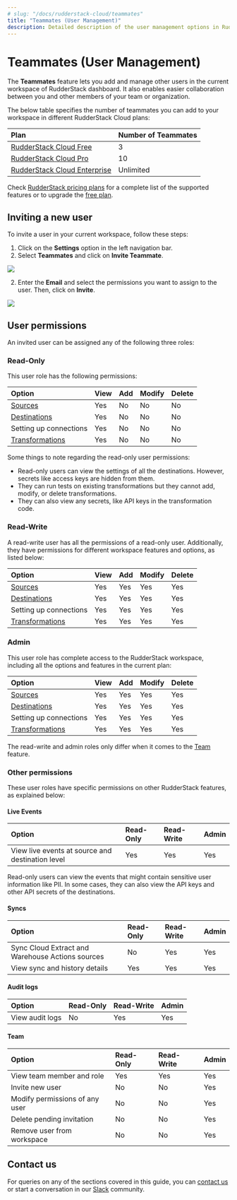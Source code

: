 ```yaml
---
# slug: "/docs/rudderstack-cloud/teammates"
title: "Teammates (User Management)"
description: Detailed description of the user management options in RudderStack Cloud.
---
```


# Teammates (User Management)

The **Teammates** feature lets you add and manage other users in the current workspace of RudderStack dashboard. It also enables easier collaboration between you and other members of your team or organization.

The below table specifies the number of teammates you can add to your workspace in different RudderStack Cloud plans:

| Plan                        | Number of Teammates |
| :------------------------------- | :---------------------- |
| [RudderStack Cloud Free](https://app.rudderstack.com/signup?type=freetrial)       | 3                       |
| [RudderStack Cloud Pro](https://www.rudderstack.com/pricing/)      | 10                      |
| [RudderStack Cloud Enterprise](https://www.rudderstack.com/pricing/) | Unlimited               |

<div class="successBlock">

  Check <a href="https://rudderstack.com/pricing/">RudderStack pricing plans</a> for a
  complete list of the supported features or to upgrade the <a href="https://app.rudderstack.com/profile/billing">free plan</a>.
</div>

## Inviting a new user

To invite a user in your current workspace, follow these steps:

1. Click on the **Settings** option in the left navigation bar. 
2. Select **Teammates** and click on **Invite Teammate**.

<img src="../assets/rs-cloud/invite-teammates.png" />

2. Enter the **Email** and select the permissions you want to assign to the user. Then, click on **Invite**.

<img src="../assets/rs-cloud/teammate-details.png" />

## User permissions

An invited user can be assigned any of the following three roles:

### Read-Only

This user role has the following permissions:

| Option       | View | Add | Modify | Delete |
| :----------- | :--- | :-- | :----- | :----- |
| [Sources](https://www.rudderstack.com/docs/rudderstack-cloud/sources/)     | Yes  | No  | No     | No     |
| [Destinations](https://www.rudderstack.com/docs/rudderstack-cloud/destinations/) | Yes  | No  | No     | No     |
| Setting up connections     | Yes  | No  | No     | No     |
| [Transformations](https://rudderstack.com/docs/transformations/) | Yes  | No  | No     | No     |

Some things to note regarding the read-only user permissions:
- Read-only users can view the settings of all the destinations. However, secrets like access keys are hidden from them.
- They can run tests on existing transformations but they cannot add, modify, or delete transformations.
- They can also view any secrets, like API keys in the transformation code.

### Read-Write

A read-write user has all the permissions of a read-only user. Additionally, they have permissions for different workspace features and options, as listed below:


| Option          | View | Add | Modify | Delete |
| :-------------- | :--- | :-- | :----- | :----- |
| [Sources](https://www.rudderstack.com/docs/rudderstack-cloud/sources/)         | Yes  | Yes | Yes    | Yes    |
| [Destinations](https://www.rudderstack.com/docs/rudderstack-cloud/destinations/)    | Yes  | Yes | Yes    | Yes    |
| Setting up connections     | Yes  | Yes | Yes    | Yes    |
| [Transformations](https://rudderstack.com/docs/transformations/) | Yes  | Yes | Yes    | Yes    |


### Admin

This user role has complete access to the RudderStack workspace, including all the options and features in the current plan:

| Option          | View | Add | Modify | Delete |
| :-------------- | :--- | :-- | :----- | :----- |
| [Sources](https://www.rudderstack.com/docs/rudderstack-cloud/sources/)      | Yes  | Yes | Yes    | Yes    |
| [Destinations](https://www.rudderstack.com/docs/rudderstack-cloud/destinations/)    | Yes  | Yes | Yes    | Yes    |
| Setting up connections    | Yes  | Yes | Yes    | Yes    |
| [Transformations](https://rudderstack.com/docs/transformations/) | Yes  | Yes | Yes    | Yes    |

<div class="infoBlock">

The read-write and admin roles only differ when it comes to the <a href="#team">Team</a> feature.
</div>

### Other permissions

These user roles have specific permissions on other RudderStack features, as explained below:

#### Live Events

| Option  | Read-Only | Read-Write | Admin |
| :-------| :---------| :----------| :------|
| View live events at source and destination level | Yes  | Yes | Yes  |

<div class="infoBlock">

Read-only users can view the events that might contain sensitive user information like PII. In some cases, they can also view the API keys and other API secrets of the destinations.
</div>

#### Syncs

| Option  | Read-Only | Read-Write | Admin |
| :-------| :---------| :----------| :------|
| Sync Cloud Extract and Warehouse Actions sources | No  | Yes | Yes  |
| View sync and history details | Yes  | Yes | Yes  |

#### Audit logs

| Option  | Read-Only | Read-Write | Admin |
| :-------| :---------| :----------| :------|
| View audit logs | No  | Yes | Yes  |

#### Team

| Option  | Read-Only | Read-Write | Admin |
| :-------| :---------| :----------| :------|
| View team member and role | Yes  | Yes | Yes  |
| Invite new user | No  | No | Yes  |
| Modify permissions of any user | No  | No | Yes  |
| Delete pending invitation | No  | No | Yes  |
| Remove user from workspace | No  | No | Yes  |

## Contact us

For queries on any of the sections covered in this guide, you can [contact us](mailto:%20docs@rudderstack.com) or start a conversation in our [Slack](https://rudderstack.com/join-rudderstack-slack-community) community.
